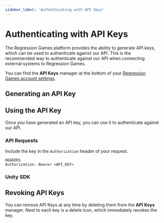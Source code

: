 ```yaml
---
sidebar_label: 'Authenticating with API Keys'
---
```



# Authenticating with API Keys

The Regression Games platform provides the ability to generate API keys, which can be used
to authenticate against our API. This is the recommended way to authenticate against our API
when connecting external systems to Regression Games.

You can find the **API Keys** manager at the bottom of your [Regression Games account settings](https://play.regression.gg/account).

## Generating an API Key

<CreateAPIKey />

## Using the API Key

Once you have generated an API key, you can use it to authenticate against our API.

### API Requests

Include the key in the `Authorization` header of your request.

```
HEADERS
Authorization: Bearer <API_KEY>
```

### Unity SDK

<SetAPIKeyInUnity />

## Revoking API Keys

You can remove API Keys at any time by deleting them from the **API Keys** manager.
Next to each key is a delete icon, which immediately revokes the key.
